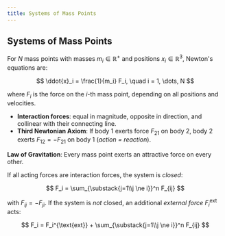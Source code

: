 ```yaml
---
title: Systems of Mass Points
---
```


## Systems of Mass Points

For $N$ mass points with masses $m_i \in \mathbb{R}^+$ and positions $x_i \in \mathbb{R}^3$, Newton's equations are:

$$
\ddot{x}_i = \frac{1}{m_i} F_i, \quad i = 1, \dots, N
$$

where $F_i$ is the force on the $i$-th mass point, depending on all positions and velocities.

- **Interaction forces**: equal in magnitude, opposite in direction, and collinear with their connecting line.
- **Third Newtonian Axiom**: If body 1 exerts force $F_{21}$ on body 2, body 2 exerts $F_{12} = -F_{21}$ on body 1 (_action = reaction_).

**Law of Gravitation**: Every mass point exerts an attractive force on every other.

If all acting forces are interaction forces, the system is _closed_:

$$
F_i = \sum_{\substack{j=1\\j \ne i}}^n F_{ij}
$$

with $F_{ij} = -F_{ji}$. If the system is _not_ closed, an additional _external force_ $F_i^{\text{ext}}$ acts:

$$
F_i = F_i^{\text{ext}} + \sum_{\substack{j=1\\j \ne i}}^n F_{ij}
$$
